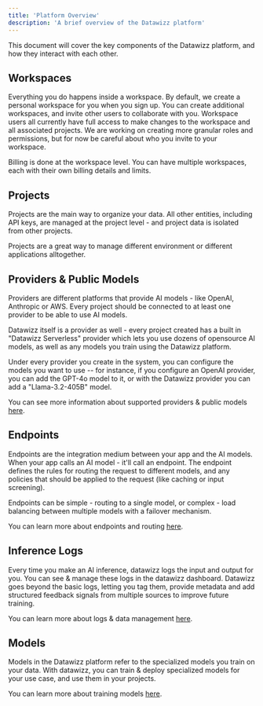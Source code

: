 ```yaml
---
title: 'Platform Overview'
description: 'A brief overview of the Datawizz platform'
---
```


This document will cover the key components of the Datawizz platform, and how they interact with each other. 

## Workspaces
Everything you do happens inside a workspace. By default, we create a personal workspace for you when you sign up. You can create additional workspaces, and invite other users to collaborate with you. Workspace users all currently have full access to make changes to the workspace and all associated projects. We are working on creating more granular roles and permissions, but for now be careful about who you invite to your workspace.

Billing is done at the workspace level. You can have multiple workspaces, each with their own billing details and limits.

## Projects
Projects are the main way to organize your data. All other entities, including API keys, are managed at the project level - and project data is isolated from other projects.

Projects are a great way to manage different environment or different applications alltogether.

## Providers & Public Models
Providers are different platforms that provide AI models - like OpenAI, Anthropic or AWS. Every project should be connected to at least one provider to be able to use AI models.

Datawizz itself is a provider as well - every project created has a built in "Datawizz Serverless" provider which lets you use dozens of opensource AI models, as well as any models you train using the Datawizz platform.

Under every provider you create in the system, you can configure the models you want to use -- for instance, if you configure an OpenAI provider, you can add the GPT-4o model to it, or with the Datawizz provider you can add a "Llama-3.2-405B" model.

You can see more information about supported providers & public models [here](#todo).

## Endpoints
Endpoints are the integration medium between your app and the AI models. When your app calls an AI model - it'll call an endpoint. The endpoint defines the rules for routing the request to different models, and any policies that should be applied to the request (like caching or input screening).

Endpoints can be simple - routing to a single model, or complex - load balancing between multiple models with a failover mechanism.

You can learn more about endpoints and routing [here](#todo).

## Inference Logs
Every time you make an AI inference, datawizz logs the input and output for you. You can see & manage these logs in the datawizz dashboard. Datawizz goes beyond the basic logs, letting you tag them, provide metadata and add structured feedback signals from multiple sources to improve future training.

You can learn more about logs & data management [here](#todo).

## Models
Models in the Datawizz platform refer to the specialized models you train on your data. With datawizz, you can train & deploy specialized models for your use case, and use them in your projects.

You can learn more about training models [here](#todo).
